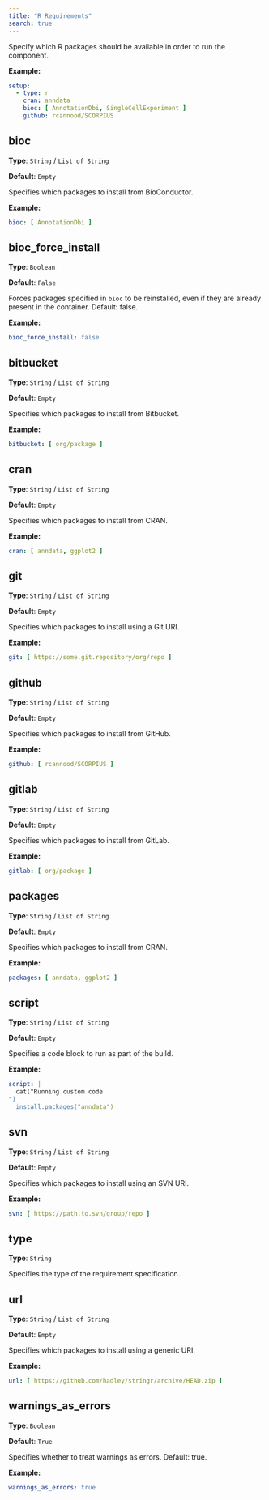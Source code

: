 ```yaml
---
title: "R Requirements"
search: true
---
```


Specify which R packages should be available in order to run the component.

**Example:**

```yaml
setup: 
  - type: r
    cran: anndata
    bioc: [ AnnotationDbi, SingleCellExperiment ]
    github: rcannood/SCORPIUS

```

## bioc

**Type**: `String` / `List of String`

**Default**: `Empty`

Specifies which packages to install from BioConductor.

**Example:**

```yaml
bioc: [ AnnotationDbi ]
```

## bioc_force_install

**Type**: `Boolean`

**Default**: `False`

Forces packages specified in `bioc` to be reinstalled, even if they are already present in the container. Default: false.

**Example:**

```yaml
bioc_force_install: false
```

## bitbucket

**Type**: `String` / `List of String`

**Default**: `Empty`

Specifies which packages to install from Bitbucket.

**Example:**

```yaml
bitbucket: [ org/package ]
```

## cran

**Type**: `String` / `List of String`

**Default**: `Empty`

Specifies which packages to install from CRAN.

**Example:**

```yaml
cran: [ anndata, ggplot2 ]
```

## git

**Type**: `String` / `List of String`

**Default**: `Empty`

Specifies which packages to install using a Git URI.

**Example:**

```yaml
git: [ https://some.git.repository/org/repo ]
```

## github

**Type**: `String` / `List of String`

**Default**: `Empty`

Specifies which packages to install from GitHub.

**Example:**

```yaml
github: [ rcannood/SCORPIUS ]
```

## gitlab

**Type**: `String` / `List of String`

**Default**: `Empty`

Specifies which packages to install from GitLab.

**Example:**

```yaml
gitlab: [ org/package ]
```

## packages

**Type**: `String` / `List of String`

**Default**: `Empty`

Specifies which packages to install from CRAN.

**Example:**

```yaml
packages: [ anndata, ggplot2 ]
```

## script

**Type**: `String` / `List of String`

**Default**: `Empty`

Specifies a code block to run as part of the build.

**Example:**

```yaml
script: |
  cat("Running custom code
")
  install.packages("anndata")
```

## svn

**Type**: `String` / `List of String`

**Default**: `Empty`

Specifies which packages to install using an SVN URI.

**Example:**

```yaml
svn: [ https://path.to.svn/group/repo ]
```

## type

**Type**: `String`

Specifies the type of the requirement specification.

## url

**Type**: `String` / `List of String`

**Default**: `Empty`

Specifies which packages to install using a generic URI.

**Example:**

```yaml
url: [ https://github.com/hadley/stringr/archive/HEAD.zip ]
```

## warnings_as_errors

**Type**: `Boolean`

**Default**: `True`

Specifies whether to treat warnings as errors. Default: true.

**Example:**

```yaml
warnings_as_errors: true
```
